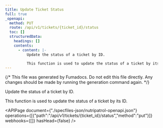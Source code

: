 ```yaml
---
title: Update Ticket Status
full: true
_openapi:
  method: PUT
  route: /api/v1/tickets/{ticket_id}/status
  toc: []
  structuredData:
    headings: []
    contents:
      - content: |-
          Update the status of a ticket by ID.

          This function is used to update the status of a ticket by its ID.
---
```


{/* This file was generated by Fumadocs. Do not edit this file directly. Any changes should be made by running the generation command again. */}

Update the status of a ticket by ID.

This function is used to update the status of a ticket by its ID.

<APIPage document={"./specfiles-json/nutripatrol-openapi.json"} operations={[{"path":"/api/v1/tickets/{ticket_id}/status","method":"put"}]} webhooks={[]} hasHead={false} />